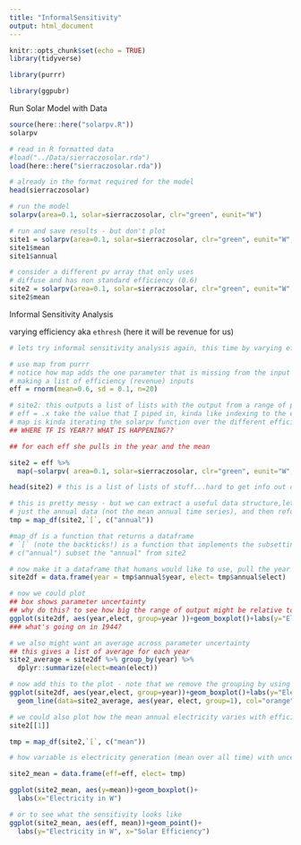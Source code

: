 ```yaml
---
title: "InformalSensitivity"
output: html_document
---
```


```r
knitr::opts_chunk$set(echo = TRUE)
library(tidyverse)

library(purrr)

library(ggpubr)

```

Run Solar Model with Data

```r
source(here::here("solarpv.R"))
solarpv

# read in R formatted data
#load("../Data/sierraczosolar.rda")
load(here::here("sierraczosolar.rda"))

# already in the format required for the model
head(sierraczosolar)

# run the model
solarpv(area=0.1, solar=sierraczosolar, clr="green", eunit="W")

# run and save results - but don't plot
site1 = solarpv(area=0.1, solar=sierraczosolar, clr="green", eunit="W", g=FALSE)
site1$mean
site1$annual

# consider a different pv array that only uses 
# diffuse and has non standard efficiency (0.6)
site2 = solarpv(area=0.1, solar=sierraczosolar, clr="green", eunit="W", g=FALSE, eff=0.6, etype="direct")
site2$mean

```

Informal Sensitivity Analysis

varying efficiency aka `ethresh` (here it will be revenue for us)

```r

# lets try informal sensitivity analysis again, this time by varying efficiency if we don't know efficiency exactly , lets try 20 samples

# use map from purrr
# notice how map adds the one parameter that is missing from the input list
# making a list of efficiency (revenue) inputs
eff = rnorm(mean=0.6, sd = 0.1, n=20)

# site2: this outputs a list of lists with the output from a range of parm inputs
# eff = .x take the value that I piped in, kinda like indexing to the efficiency?
# map is kinda iterating the solarpv function over the different efficiency values 
## WHERE TF IS YEAR?? WHAT IS HAPPENING??

## for each eff she pulls in the year and the mean

site2 = eff %>% 
  map(~solarpv( area=0.1, solar=sierraczosolar, clr="green", eunit="W", g=FALSE, etype="direct", eff=.x )) 

head(site2) # this is a list of lists of stuff...hard to get info out of this

# this is pretty messy - but we can extract a useful data structure,lets say we want 
# just the annual data (not the mean annual time series), and then reformat as a data frame with nice column names
tmp = map_df(site2,`[`, c("annual")) 

#map_df is a function that returns a dataframe
# `[` (note the backticks!) is a function that implements the subsetting operation
# c("annual") subset the "annual" from site2

# now make it a dataframe that humans would like to use, pull the year by taking the column "annual$year" from the tmp dataframe, and similar for electricity
site2df = data.frame(year = tmp$annual$year, elect= tmp$annual$elect)

# now we could plot
## box shows parameter uncertainty
## why do this? to see how big the range of output might be relative to "uncertain" parameter range
ggplot(site2df, aes(year,elect, group=year ))+geom_boxplot()+labs(y="Electricity generated in W")
### what's going on in 1944?

# we also might want an average across parameter uncertainty
## this gives a list of average for each year
site2_average = site2df %>% group_by(year) %>% 
  dplyr::summarize(elect=mean(elect))

# now add this to the plot - note that we remove the grouping by using group=1
ggplot(site2df, aes(year,elect, group=year))+geom_boxplot()+labs(y="Electricity in W")+
  geom_line(data=site2_average, aes(year, elect, group=1), col="orange")

# we could also plot how the mean annual electricity varies with efficiency (eff from above)
site2[[1]]

tmp = map_df(site2,`[`, c("mean")) 

# how variable is electricity generation (mean over all time) with uncertainty in solar efficiency

site2_mean = data.frame(eff=eff, elect= tmp)

ggplot(site2_mean, aes(y=mean))+geom_boxplot()+
  labs(x="Electricity in W")

# or to see what the sensitivity looks like
ggplot(site2_mean, aes(eff, mean))+geom_point()+
  labs(y="Electricity in W", x="Solar Efficiency")

```

